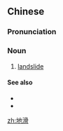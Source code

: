 ==Chinese==
{{zh-forms}}

===Pronunciation===
{{zh-pron
|m=dìhuá
|cat=n
}}

===Noun===
{{zh-noun}}
{{attention|zh|Probably needs some context, qualifiers, or usage notes, as to most Chinese this apparently only means "slippery floor". Should we also add that SOP meaning? See Quora https://www.quora.com/Does-Chinese-%E5%9C%B0%E6%BB%91-mean-slippery-floor-or-landslide-or-both}}
# [[landslide]]

====See also====
* {{zh-l|滑坡}}
* {{zh-l|塌方}}

[[zh:地滑]]